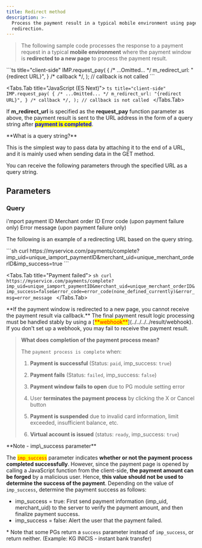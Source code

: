 ```yaml
---
title: Redirect method
description: >-
  Process the payment result in a typical mobile environment using page
  redirection.
---
```



> The following sample code processes the response to a payment request in a typical **mobile
> environment** where the payment window is **redirected to a new page** to process the payment
> result.

<ContentRef slug="/docs/en//tips/redirect" />

<Tabs>
  <Tabs.Tab title="JavaScript">
    ```ts title="client-side"
    IMP.request_pay(
      {
        /* ...Omitted... */
        m_redirect_url: "{redirect URL}",
      } /* callback */,
    ); // callback is not called
    ```
  </Tabs.Tab>

  <Tabs.Tab title="JavaScript (ES Next)">
    ```ts title="client-side"
    IMP.request_pay(
      {
        /* ...Omitted... */
        m_redirect_url: "{redirect URL}",
      } /* callback */,
    ); // callback is not called
    ```
  </Tabs.Tab>
</Tabs>

If **m\_redirect\_url** is specified as the **request\_pay** function parameter as above,
the payment result is sent to the URL address in the form of a query string after <mark style="color:blue;">**payment is completed**</mark>.

<Hint style="info">
  **What is a query string?**

  This is the simplest way to pass data by attaching it to the end of a URL, and it is mainly used when sending data in the GET method.
</Hint>

<Swagger method="get" path="complete" baseUrl="https://merchant domain address/" summary="Sets the endpoint url to receive the payment result via m_redirect_url.">
  <SwaggerDescription>
    You can receive the following parameters through the specified URL as a query string.
  </SwaggerDescription>

  ## Parameters

  ### Query

  <SwaggerParameter name="imp_uid" required="true">
    i'mport payment ID
  </SwaggerParameter>

  <SwaggerParameter required="true" name="merchant_uid">
    Merchant order ID
  </SwaggerParameter>

  <SwaggerParameter required="true" name="imp_success" />

  <SwaggerParameter name="error_code" required="false">
    Error code (upon payment failure only)
  </SwaggerParameter>

  <SwaggerParameter name="error_msg" required="false">
    Error message (upon payment failure only)
  </SwaggerParameter>
</Swagger>

The following is an example of a redirecting URL based on the query string.

<Tabs>
  <Tabs.Tab title="Payment successful/virtual account issued">
    ```sh
    curl https://myservice.com/payments/complete?imp_uid=unique_iamport_paymentID&merchant_uid=unique_merchant_orderID&imp_success=true
    ```
  </Tabs.Tab>

  <Tabs.Tab title="Payment failed">
    ```sh
    curl https://myservice.com/payments/complete?imp_uid=unique_iamport_paymentID&merchant_uid=unique_merchant_orderID&imp_success=false&error_code=error_code(none_defined_currently)&error_msg=error_message
    ```
  </Tabs.Tab>
</Tabs>

<Hint style="danger">
  **If the payment window is redirected to a new page, you cannot receive the payment result via callback.**
</Hint>

<Hint style="danger">
  The final payment result logic processing must be handled stably by using a [<mark style="color:red;">**webhook**</mark>](../../../../result/webhook). If you don't set up a webhook, you may fail to receive the payment result.
</Hint>

> **What does completion of the payment process mean?**
>
> The `payment process is complete` when:
>
> 1. **Payment is successful** (Status: `paid`, imp\_success: `true`)
>
> 2. **Payment fails** (Status: `failed`, imp\_success: `false`)
>
> 3. **Payment window fails to open** due to PG module setting error
>
> 4. User **terminates the payment process** by clicking the X or Cancel button
>
> 5. **Payment is suspended** due to invalid card information,
>    limit exceeded, insufficient balance, etc.
>
> 6. **Virtual account is issued** (status: `ready`, imp\_success: `true`)

<Hint style="warning">
  **Note - imp\_success parameter**

  The <mark style="color:red;">`imp_success`</mark> parameter indicates **whether or not the payment process completed successfully**.
  However, since the payment page is opened by calling a JavaScript function from the client-side,
  **the payment amount can be forged** by a malicious user.
  Hence, **this value should not be used to determine the success of the payment**.
  Depending on the value of `imp_success`, determine the payment success as follows:

  - imp\_success = true: First send payment information (imp\_uid, merchant\_uid) to the server to verify the payment amount, and then finalize payment success.
  - imp\_success = false: Alert the user that the payment failed.

  \* Note that some PGs return a `success` parameter instead of `imp_success`, or return neither. (Example: KG INICIS - instant bank transfer)
</Hint>
